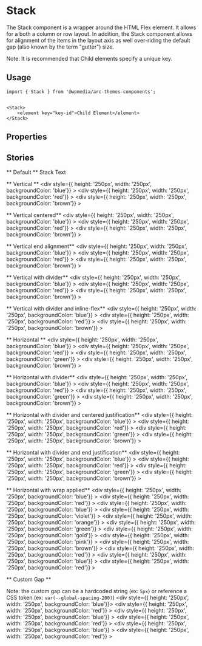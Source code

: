 

<Meta title="Components/Stack" component={Stack} />

# Stack

The Stack component is a wrapper around the HTML Flex element.
It allows for a both a column or row layout.  In addition,
the Stack component allows for alignment of the items in the layout
axis as well over-riding the default gap (also known by the term "gutter") size.

Note: It is recommended that Child elements specify a unique key.

## Usage

```
import { Stack } from '@wpmedia/arc-themes-components';


<Stack>
    <element key="key-id">Child Element</element>
</Stack>
```

## Properties

<Props of={Stack} />

## Stories

** Default **
<Preview>
	<Story name="Default">
		<Stack>Stack Text</Stack>
	</Story>
</Preview>


** Vertical **
<Preview>
	<Story name="Vertical">
		<Stack>
            <div style={{ height: '250px', width: '250px', backgroundColor: 'blue'}} > </div>
            <div style={{ height: '250px', width: '250px', backgroundColor: 'red'}} > </div>
            <div style={{ height: '250px', width: '250px', backgroundColor: 'brown'}} > </div>
		</Stack>
	</Story>
</Preview>

** Vertical centered**
<Preview>
	<Story name="Vertical centered">
		<Stack alignment="center">
            <div style={{ height: '250px', width: '250px', backgroundColor: 'blue'}} > </div>
            <div style={{ height: '250px', width: '250px', backgroundColor: 'red'}} > </div>
            <div style={{ height: '250px', width: '250px', backgroundColor: 'brown'}} > </div>
		</Stack>
	</Story>
</Preview>

** Vertical end alignment**
<Preview>
	<Story name="Vertical end alignment">
		<Stack alignment="end">
            <div style={{ height: '250px', width: '250px', backgroundColor: 'blue'}} > </div>
            <div style={{ height: '250px', width: '250px', backgroundColor: 'red'}} > </div>
            <div style={{ height: '250px', width: '250px', backgroundColor: 'brown'}} > </div>
		</Stack>
	</Story>
</Preview>

** Vertical with divider**
<Preview>
	<Story name="Vertical with divider">
		<Stack divider>
            <div style={{ height: '250px', width: '250px', backgroundColor: 'blue'}} > </div>
            <div style={{ height: '250px', width: '250px', backgroundColor: 'red'}} > </div>
            <div style={{ height: '250px', width: '250px', backgroundColor: 'brown'}} > </div>
		</Stack>
	</Story>
</Preview>

** Vertical with divider and inline-flex**
<Preview>
	<Story name="Vertical with divider and inline-flex">
		<Stack divider flexType="inline-flex">
            <div style={{ height: '250px', width: '250px', backgroundColor: 'blue'}} > </div>
            <div style={{ height: '250px', width: '250px', backgroundColor: 'red'}} > </div>
            <div style={{ height: '250px', width: '250px', backgroundColor: 'brown'}} > </div>
		</Stack>
	</Story>
</Preview>

** Horizontal **
<Preview>
	<Story name="Horizontal">
		<Stack direction="horizontal">
            <div style={{ height: '250px', width: '250px', backgroundColor: 'blue'}} > </div>
            <div style={{ height: '250px', width: '250px', backgroundColor: 'red'}} > </div>
            <div style={{ height: '250px', width: '250px', backgroundColor: 'green'}} > </div>
            <div style={{ height: '250px', width: '250px', backgroundColor: 'brown'}} > </div>
		</Stack>
	</Story>
</Preview>

** Horizontal with divider**
<Preview>
	<Story name="Horizontal with divider">
		<Stack direction="horizontal" divider>
            <div style={{ height: '250px', width: '250px', backgroundColor: 'blue'}} > </div>
            <div style={{ height: '250px', width: '250px', backgroundColor: 'red'}} > </div>
            <div style={{ height: '250px', width: '250px', backgroundColor: 'green'}} > </div>
            <div style={{ height: '250px', width: '250px', backgroundColor: 'brown'}} > </div>
		</Stack>
	</Story>
</Preview>

** Horizontal with divider and centered justification**
<Preview>
	<Story name="Horizontal with divider and centered justification">
		<Stack direction="horizontal" divider justification="center">
            <div style={{ height: '250px', width: '250px', backgroundColor: 'blue'}} > </div>
            <div style={{ height: '250px', width: '250px', backgroundColor: 'red'}} > </div>
            <div style={{ height: '250px', width: '250px', backgroundColor: 'green'}} > </div>
            <div style={{ height: '250px', width: '250px', backgroundColor: 'brown'}} > </div>
		</Stack>
	</Story>
</Preview>

** Horizontal with divider and end justification**
<Preview>
	<Story name="Horizontal with divider and end justification">
		<Stack direction="horizontal" justification="end">
            <div style={{ height: '250px', width: '250px', backgroundColor: 'blue'}} > </div>
            <div style={{ height: '250px', width: '250px', backgroundColor: 'red'}} > </div>
            <div style={{ height: '250px', width: '250px', backgroundColor: 'green'}} > </div>
            <div style={{ height: '250px', width: '250px', backgroundColor: 'brown'}} > </div>
		</Stack>
	</Story>
</Preview>

** Horizontal with wrap applied**
<Preview>
	<Story name="Horizontal with wrap applied">
		<Stack direction="horizontal" wrap="wrap">
            <div style={{ height: '250px', width: '250px', backgroundColor: 'blue'}} > </div>
            <div style={{ height: '250px', width: '250px', backgroundColor: 'red'}} > </div>
            <div style={{ height: '250px', width: '250px', backgroundColor: 'blue'}} > </div>
            <div style={{ height: '250px', width: '250px', backgroundColor: 'violet'}} > </div>
            <div style={{ height: '250px', width: '250px', backgroundColor: 'orange'}} > </div>
            <div style={{ height: '250px', width: '250px', backgroundColor: 'green'}} > </div>
            <div style={{ height: '250px', width: '250px', backgroundColor: 'gold'}} > </div>
            <div style={{ height: '250px', width: '250px', backgroundColor: 'pink'}} > </div>
            <div style={{ height: '250px', width: '250px', backgroundColor: 'brown'}} > </div>
            <div style={{ height: '250px', width: '250px', backgroundColor: 'red'}} > </div>
            <div style={{ height: '250px', width: '250px', backgroundColor: 'blue'}} > </div>
            <div style={{ height: '250px', width: '250px', backgroundColor: 'red'}} > </div>
		</Stack>
	</Story>
</Preview>

** Custom Gap **

Note: the custom gap can be a hardcoded string (ex: `5px`) or reference a CSS token (ex: `var(--global-spacing-200)`)
<Preview>
	<Story name="Custom Gap">
		<Stack>
			<Stack direction="horizontal" gap="5px">
                <div style={{ height: '250px', width: '250px', backgroundColor: 'blue'}}> </div>
                <div style={{ height: '250px', width: '250px', backgroundColor: 'red'}} > </div>
			</Stack>
			<Stack direction="horizontal" gap="var(--global-spacing-200)">
                <div style={{ height: '250px', width: '250px', backgroundColor: 'blue'}} > </div>
                <div style={{ height: '250px', width: '250px', backgroundColor: 'red'}} > </div>
			</Stack>
			<Stack direction="horizontal" gap="4rem">
                <div style={{ height: '250px', width: '250px', backgroundColor: 'blue'}} > </div>
                <div style={{ height: '250px', width: '250px', backgroundColor: 'red'}} > </div>
			</Stack>
		</Stack>
	</Story>
</Preview>
